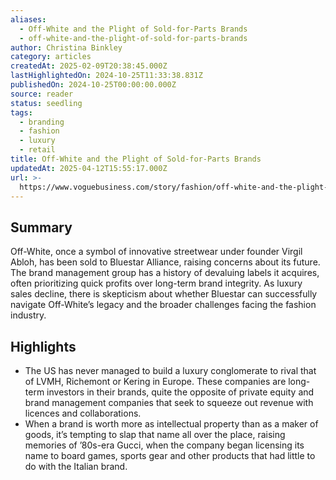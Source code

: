 ```yaml
---
aliases:
  - Off-White and the Plight of Sold-for-Parts Brands
  - off-white-and-the-plight-of-sold-for-parts-brands
author: Christina Binkley
category: articles
createdAt: 2025-02-09T20:38:45.000Z
lastHighlightedOn: 2024-10-25T11:33:38.831Z
publishedOn: 2024-10-25T00:00:00.000Z
source: reader
status: seedling
tags:
  - branding
  - fashion
  - luxury
  - retail
title: Off-White and the Plight of Sold-for-Parts Brands
updatedAt: 2025-04-12T15:55:17.000Z
url: >-
  https://www.voguebusiness.com/story/fashion/off-white-and-the-plight-of-the-sold-for-parts-brands
---
```

## Summary

Off-White, once a symbol of innovative streetwear under founder Virgil Abloh, has been sold to Bluestar Alliance, raising concerns about its future. The brand management group has a history of devaluing labels it acquires, often prioritizing quick profits over long-term brand integrity. As luxury sales decline, there is skepticism about whether Bluestar can successfully navigate Off-White’s legacy and the broader challenges facing the fashion industry.

## Highlights

- The US has never managed to build a luxury conglomerate to rival that of LVMH, Richemont or Kering in Europe. These companies are long-term investors in their brands, quite the opposite of private equity and brand management companies that seek to squeeze out revenue with licences and collaborations.
- When a brand is worth more as intellectual property than as a maker of goods, it’s tempting to slap that name all over the place, raising memories of ’80s-era Gucci, when the company began licensing its name to board games, sports gear and other products that had little to do with the Italian brand.

